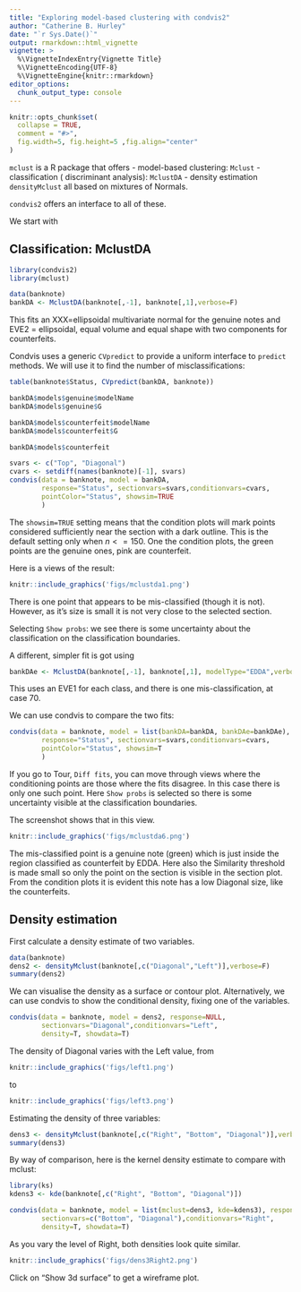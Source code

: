 ```yaml
---
title: "Exploring model-based clustering with condvis2"
author: "Catherine B. Hurley"
date: "`r Sys.Date()`"
output: rmarkdown::html_vignette
vignette: >
  %\VignetteIndexEntry{Vignette Title}
  %\VignetteEncoding{UTF-8}
  %\VignetteEngine{knitr::rmarkdown}
editor_options: 
  chunk_output_type: console
---
```


```r
knitr::opts_chunk$set(
  collapse = TRUE,
  comment = "#>",
  fig.width=5, fig.height=5 ,fig.align="center"
)
```

`mclust` is a R package that offers
- model-based clustering: `Mclust`
- classification ( discriminant analysis): `MclustDA`
- density estimation `densityMclust`
all based on mixtures of Normals.

`condvis2` offers an interface to all of these.

We start with 

## Classification: MclustDA

```r
library(condvis2)
library(mclust)
```

```r
data(banknote)
bankDA <- MclustDA(banknote[,-1], banknote[,1],verbose=F)
```

This fits an XXX=ellipsoidal multivariate normal for the genuine notes and
EVE2 = ellipsoidal, equal volume and equal shape with two components for
 counterfeits.


Condvis uses a generic `CVpredict` to provide a uniform interface to `predict` methods.
We will use it to find the number of misclassifications:

```r
table(banknote$Status, CVpredict(bankDA, banknote))
```

```r
bankDA$models$genuine$modelName
bankDA$models$genuine$G

bankDA$models$counterfeit$modelName
bankDA$models$counterfeit$G

bankDA$models$counterfeit
```




```r
svars <- c("Top", "Diagonal")
cvars <- setdiff(names(banknote)[-1], svars)
condvis(data = banknote, model = bankDA, 
        response="Status", sectionvars=svars,conditionvars=cvars, 
        pointColor="Status", showsim=TRUE
        )
```


The `showsim=TRUE` setting means that the condition plots will mark points considered
sufficiently near the section with a dark outline. This is the default setting only
when $n <= 150$. One the condition plots, the green points are the genuine ones, pink
are counterfeit.

Here is a views of the result:

```r
knitr::include_graphics('figs/mclustda1.png')
```
There is one point that appears to be mis-classified (though it is not). 
However, as it's size is small it is not very close
to the selected section.

Selecting `Show probs`: we see there is some uncertainty about the classification on the classification
boundaries.








A different, simpler fit is got using

```r
bankDAe <- MclustDA(banknote[,-1], banknote[,1], modelType="EDDA",verbose=F)
```

This uses an EVE1 for each class, and there is one mis-classification, at case 70.



We can use condvis to compare the two fits:

```r
condvis(data = banknote, model = list(bankDA=bankDA, bankDAe=bankDAe), 
        response="Status", sectionvars=svars,conditionvars=cvars, 
        pointColor="Status", showsim=T
        )
```

If you go to Tour, `Diff fits`, you can move through views where the
conditioning points are those where the fits disagree. In this case there is
only one such point.
Here `Show probs` is selected so there is some uncertainty visible at the classification
boundaries.

The screenshot shows that in this view.
```r
knitr::include_graphics('figs/mclustda6.png')
```

The mis-classified point is a genuine note (green) which is just inside the
region classified as counterfeit by EDDA.
Here also the Similarity threshold is made small so only the point on the section is visible
in the section plot.
From the condition plots it is evident this note has a low  Diagonal size, like the
counterfeits.


## Density estimation

First calculate a density estimate of two variables.
```r
data(banknote)
dens2 <- densityMclust(banknote[,c("Diagonal","Left")],verbose=F) 
summary(dens2)
```

We can visualise the density as a surface or contour plot.
Alternatively, we can use condvis to show the conditional
density, fixing one of the variables.

```r
condvis(data = banknote, model = dens2, response=NULL,
        sectionvars="Diagonal",conditionvars="Left",
        density=T, showdata=T)
```

The density of Diagonal varies with the Left value, from
```r
knitr::include_graphics('figs/left1.png')
```
to 

```r
knitr::include_graphics('figs/left3.png')
```

Estimating the density of three variables:

```r
dens3 <- densityMclust(banknote[,c("Right", "Bottom", "Diagonal")],verbose=F) 
summary(dens3)
```

By way of comparison, here is the kernel density estimate to compare with mclust:

```r
library(ks)
kdens3 <- kde(banknote[,c("Right", "Bottom", "Diagonal")])
```

```r
condvis(data = banknote, model = list(mclust=dens3, kde=kdens3), response=NULL,
        sectionvars=c("Bottom", "Diagonal"),conditionvars="Right",
        density=T, showdata=T)
```

As you vary the level of Right, both densities look quite similar.

```r
knitr::include_graphics('figs/dens3Right2.png')
```
<!-- https://www.ncbi.nlm.nih.gov/pmc/articles/PMC5096736/ -->

Click on "Show 3d surface" to get a wireframe plot.